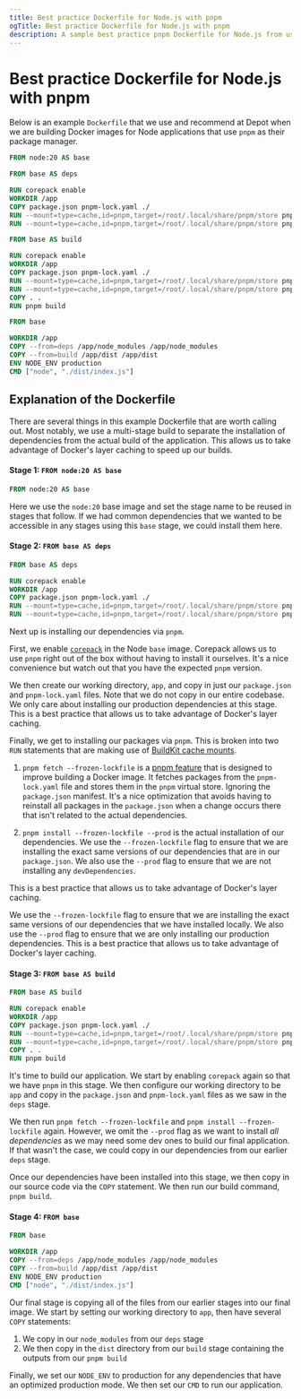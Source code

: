 ```yaml
---
title: Best practice Dockerfile for Node.js with pnpm
ogTitle: Best practice Dockerfile for Node.js with pnpm
description: A sample best practice pnpm Dockerfile for Node.js from us at Depot
---
```


# Best practice Dockerfile for Node.js with pnpm

Below is an example `Dockerfile` that we use and recommend at Depot when we are building Docker images for Node applications that use `pnpm` as their package manager.

```dockerfile
FROM node:20 AS base

FROM base AS deps

RUN corepack enable
WORKDIR /app
COPY package.json pnpm-lock.yaml ./
RUN --mount=type=cache,id=pnpm,target=/root/.local/share/pnpm/store pnpm fetch --frozen-lockfile
RUN --mount=type=cache,id=pnpm,target=/root/.local/share/pnpm/store pnpm install --frozen-lockfile --prod

FROM base AS build

RUN corepack enable
WORKDIR /app
COPY package.json pnpm-lock.yaml ./
RUN --mount=type=cache,id=pnpm,target=/root/.local/share/pnpm/store pnpm fetch --frozen-lockfile
RUN --mount=type=cache,id=pnpm,target=/root/.local/share/pnpm/store pnpm install --frozen-lockfile
COPY . .
RUN pnpm build

FROM base

WORKDIR /app
COPY --from=deps /app/node_modules /app/node_modules
COPY --from=build /app/dist /app/dist
ENV NODE_ENV production
CMD ["node", "./dist/index.js"]

```

## Explanation of the Dockerfile

There are several things in this example Dockerfile that are worth calling out. Most notably, we use a multi-stage build to separate the installation of dependencies from the actual build of the application. This allows us to take advantage of Docker's layer caching to speed up our builds.

#### Stage 1: `FROM node:20 AS base`

```dockerfile
FROM node:20 AS base
```

Here we use the `node:20` base image and set the stage name to be reused in stages that follow. If we had common dependencies that we wanted to be accessible in any stages using this `base` stage, we could install them here.

#### Stage 2: `FROM base AS deps`

```dockerfile
FROM base AS deps

RUN corepack enable
WORKDIR /app
COPY package.json pnpm-lock.yaml ./
RUN --mount=type=cache,id=pnpm,target=/root/.local/share/pnpm/store pnpm fetch --frozen-lockfile
RUN --mount=type=cache,id=pnpm,target=/root/.local/share/pnpm/store pnpm install --frozen-lockfile --prod
```

Next up is installing our dependencies via `pnpm`.

First, we enable [`corepack`](https://nodejs.org/api/corepack.html) in the Node `base` image. Corepack allows us to use `pnpm` right out of the box without having to install it ourselves. It's a nice convenience but watch out that you have the expected `pnpm` version.

We then create our working directory, `app`, and copy in just our `package.json` and `pnpm-lock.yaml` files. Note that we do not copy in our entire codebase. We only care about installing our production dependencies at this stage. This is a best practice that allows us to take advantage of Docker's layer caching.

Finally, we get to installing our packages via `pnpm`. This is broken into two `RUN` statements that are making use of [BuildKit cache mounts](/blog/how-to-use-buildkit-cache-mounts-in-ci).

1. `pnpm fetch --frozen-lockfile` is a [pnpm feature](https://pnpm.io/cli/fetch) that is designed to improve building a Docker image. It fetches packages from the `pnpm-lock.yaml` file and stores them in the `pnpm` virtual store. Ignoring the `package.json` manifest. It's a nice optimization that avoids having to reinstall all packages in the `package.json` when a change occurs there that isn't related to the actual dependencies.

2. `pnpm install --frozen-lockfile --prod` is the actual installation of our dependencies. We use the `--frozen-lockfile` flag to ensure that we are installing the exact same versions of our dependencies that are in our `package.json`. We also use the `--prod` flag to ensure that we are not installing any `devDependencies`.

This is a best practice that allows us to take advantage of Docker's layer caching.

We use the `--frozen-lockfile` flag to ensure that we are installing the exact same versions of our dependencies that we have installed locally. We also use the `--prod` flag to ensure that we are only installing our production dependencies. This is a best practice that allows us to take advantage of Docker's layer caching.

#### Stage 3: `FROM base AS build`

```dockerfile
FROM base AS build

RUN corepack enable
WORKDIR /app
COPY package.json pnpm-lock.yaml ./
RUN --mount=type=cache,id=pnpm,target=/root/.local/share/pnpm/store pnpm fetch --frozen-lockfile
RUN --mount=type=cache,id=pnpm,target=/root/.local/share/pnpm/store pnpm install --frozen-lockfile
COPY . .
RUN pnpm build
```

It's time to build our application. We start by enabling `corepack` again so that we have `pnpm` in this stage. We then configure our working directory to be `app` and copy in the `package.json` and `pnpm-lock.yaml` files as we saw in the `deps` stage.

We then run `pnpm fetch --frozen-lockfile` and `pnpm install --frozen-lockfile` again. However, we omit the `--prod` flag as we want to install _all dependencies_ as we may need some dev ones to build our final application. If that wasn't the case, we could copy in our dependencies from our earlier `deps` stage.

Once our dependencies have been installed into this stage, we then copy in our source code via the `COPY` statement. We then run our build command, `pnpm build`.

#### Stage 4: `FROM base`

```dockerfile
FROM base

WORKDIR /app
COPY --from=deps /app/node_modules /app/node_modules
COPY --from=build /app/dist /app/dist
ENV NODE_ENV production
CMD ["node", "./dist/index.js"]
```

Our final stage is copying all of the files from our earlier stages into our final image. We start by setting our working directory to `app`, then have several `COPY` statements:

1. We copy in our `node_modules` from our `deps` stage
2. We then copy in the `dist` directory from our `build` stage containing the outputs from our `pnpm build`

Finally, we set our `NODE_ENV` to production for any dependencies that have an optimized production mode. We then set our `CMD` to run our application.
